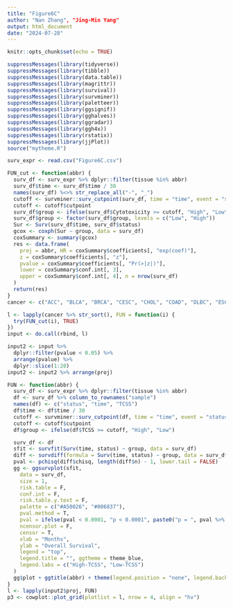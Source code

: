 ---
title: "Figure6C"
author: "Nan Zhang", "Jing-Min Yang"
output: html_document
date: "2024-07-28"
---

```{r setup, include=FALSE}
knitr::opts_chunk$set(echo = TRUE)
```

```{r}
suppressMessages(library(tidyverse))
suppressMessages(library(tibble))
suppressMessages(library(data.table))
suppressMessages(library(magrittr))
suppressMessages(library(survival))
suppressMessages(library(survminer))
suppressMessages(library(paletteer))
suppressMessages(library(ggsignif))
suppressMessages(library(gghalves))
suppressMessages(library(ggradar))
suppressMessages(library(ggh4x))
suppressMessages(library(rstatix))
suppressMessages(library(jjPlot))
source("mytheme.R")

surv_expr <- read.csv("Figure6C.csv")

FUN_cut <- function(abbr) {
  surv_df <- surv_expr %>% dplyr::filter(tissue %in% abbr)
  surv_df$time <- surv_df$time / 30
  names(surv_df) %<>% str_replace_all("-", "_")
  cutoff <- survminer::surv_cutpoint(surv_df, time = "time", event = "status", variables = "Cytotoxicity", minprop = 0.1) %>% .$cutpoint
  cutoff <- cutoff$cutpoint
  surv_df$group <- ifelse(surv_df$Cytotoxicity >= cutoff, "High", "Low")
  surv_df$group <- factor(surv_df$group, levels = c("Low", "High"))
  Sur <- Surv(surv_df$time, surv_df$status)
  gcox <- coxph(Sur ~ group, data = surv_df)
  coxSummary <- summary(gcox)
  res <- data.frame(
    proj = abbr, HR = coxSummary$coefficients[, "exp(coef)"],
    z = coxSummary$coefficients[, "z"],
    pvalue = coxSummary$coefficients[, "Pr(>|z|)"],
    lower = coxSummary$conf.int[, 3],
    upper = coxSummary$conf.int[, 4], n = nrow(surv_df)
  )
  return(res)
}
cancer <- c("ACC", "BLCA", "BRCA", "CESC", "CHOL", "COAD", "DLBC", "ESCA", "GBM", "HNSC", "KICH", "KIRC", "KIRP", "LAML", "LGG", "LIHC", "LUAD", "LUSC", "MESO", "OV", "PAAD", "PCPG", "PRAD", "READ", "SARC", "SKCM", "STAD", "TGCT", "THCA", "THYM", "UCEC", "UCS", "UVM")

l <- lapply(cancer %>% str_sort(), FUN = function(i) {
  try(FUN_cut(i), TRUE)
})
input <- do.call(rbind, l)

input2 <- input %>%
  dplyr::filter(pvalue < 0.05) %>%
  arrange(pvalue) %>%
  dplyr::slice(1:20)
input2 <- input2 %>% arrange(proj)

FUN <- function(abbr) {
  surv_df <- surv_expr %>% dplyr::filter(tissue %in% abbr)
  df <- surv_df %>% column_to_rownames("sample")
  names(df) <- c("status", "time", "TCSS")
  df$time <- df$time / 30
  cutoff <- survminer::surv_cutpoint(df, time = "time", event = "status", variables = "TCSS", minprop = 0.1) %>% .$cutpoint
  cutoff <- cutoff$cutpoint
  df$group <- ifelse(df$TCSS >= cutoff, "High", "Low")

  surv_df <- df
  sfit <- survfit(Surv(time, status) ~ group, data = surv_df)
  diff <- survdiff(formula = Surv(time, status) ~ group, data = surv_df, rho = 0)
  pval <- pchisq(diff$chisq, length(diff$n) - 1, lower.tail = FALSE)
  gg <- ggsurvplot(sfit,
    data = surv_df,
    size = 1,
    risk.table = F,
    conf.int = F,
    risk.table.y.text = F,
    palette = c("#A50026", "#006837"),
    pval.method = T,
    pval = ifelse(pval < 0.0001, "p < 0.0001", paste0("p = ", pval %>% format(digits = 2, scientific = F))),
    ncensor.plot = F,
    censor = T,
    xlab = "Months",
    ylab = "Overall Survival",
    legend = "top",
    legend.title = "", ggtheme = theme_blue,
    legend.labs = c("High-TCSS", "Low-TCSS")
  )
  gg$plot + ggtitle(abbr) + theme(legend.position = "none", legend.background = element_blank(), legend.text = element_text(size = 12), legend.title = element_text(size = 12))
}
l <- lapply(input2$proj, FUN)
p3 <- cowplot::plot_grid(plotlist = l, nrow = 4, align = "hv")
```
